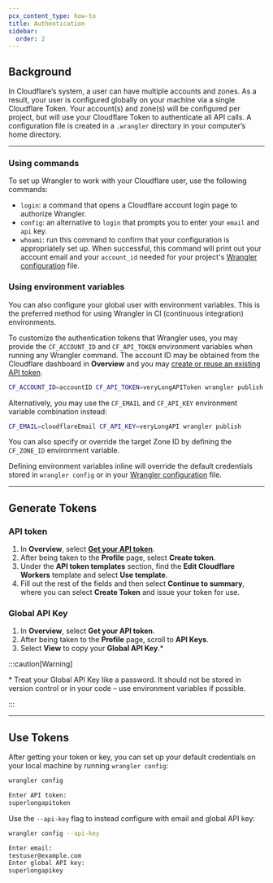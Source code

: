 ```yaml
---
pcx_content_type: how-to
title: Authentication
sidebar:
  order: 2
---
```



<Render file="wrangler-v1-deprecation" />

## Background

In Cloudflare’s system, a user can have multiple accounts and zones. As a result, your user is configured globally on your machine via a single Cloudflare Token. Your account(s) and zone(s) will be configured per project, but will use your Cloudflare Token to authenticate all API calls. A configuration file is created in a `.wrangler` directory in your computer’s home directory.

---

### Using commands

To set up Wrangler to work with your Cloudflare user, use the following commands:

- `login`: a command that opens a Cloudflare account login page to authorize Wrangler.
- `config`: an alternative to `login` that prompts you to enter your `email` and `api` key.
- `whoami`: run this command to confirm that your configuration is appropriately set up. When successful, this command will print out your account email and your `account_id` needed for your project's [Wrangler configuration](/workers/wrangler/configuration) file.

### Using environment variables

You can also configure your global user with environment variables. This is the preferred method for using Wrangler in CI (continuous integration) environments.

To customize the authentication tokens that Wrangler uses, you may provide the `CF_ACCOUNT_ID` and `CF_API_TOKEN` environment variables when running any Wrangler command. The account ID may be obtained from the Cloudflare dashboard in **Overview** and you may [create or reuse an existing API token](#generate-tokens).

```sh
CF_ACCOUNT_ID=accountID CF_API_TOKEN=veryLongAPIToken wrangler publish
```

Alternatively, you may use the `CF_EMAIL` and `CF_API_KEY` environment variable combination instead:

```sh
CF_EMAIL=cloudflareEmail CF_API_KEY=veryLongAPI wrangler publish
```

You can also specify or override the target Zone ID by defining the `CF_ZONE_ID` environment variable.

Defining environment variables inline will override the default credentials stored in `wrangler config` or in your [Wrangler configuration](/workers/wrangler/configuration) file.

---

## Generate Tokens

### API token

1. In **Overview**, select [**Get your API token**](/fundamentals/api/get-started/create-token/).
2. After being taken to the **Profile** page, select **Create token**.
3. Under the **API token templates** section, find the **Edit Cloudflare Workers** template and select **Use template**.
4. Fill out the rest of the fields and then select **Continue to summary**, where you can select **Create Token** and issue your token for use.

### Global API Key

1. In **Overview**, select **Get your API token**.
2. After being taken to the **Profile** page, scroll to **API Keys**.
3. Select **View** to copy your **Global API Key**.\*

:::caution[Warning]

\* Treat your Global API Key like a password. It should not be stored in version control or in your code – use environment variables if possible.

:::

---

## Use Tokens

After getting your token or key, you can set up your default credentials on your local machine by running `wrangler config`:

```sh
wrangler config
```

```sh output
Enter API token:
superlongapitoken
```

Use the `--api-key` flag to instead configure with email and global API key:

```sh
wrangler config --api-key
```

```sh output
Enter email:
testuser@example.com
Enter global API key:
superlongapikey
```

